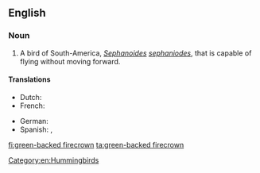 ==English==
{{wikipedia|Green-backed Firecrown}}

===Noun===
{{en-noun|head=[[green]]-[[backed]] [[firecrown]]}}

# A bird of South-America, ''[[Sephanoides]] [[sephaniodes]]'', that is capable of flying without moving forward.

====Translations====
{{trans-top|''Sephanoides sephaniodes''}}
* Dutch: {{t+|nl|kolibrie|m}}
* French: {{t+|fr|colibri|m}}
{{trans-mid}}
* German: {{t|de|Chile-Kolibri|m}}
* Spanish: {{t+|es|picaflor|m}}, {{t+|es|colibrí|m}}
{{trans-bottom}}

[[Category:en:Hummingbirds]]

[[fi:green-backed firecrown]]
[[ta:green-backed firecrown]]